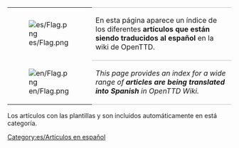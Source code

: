 {| 
|- valign="top"
| [[File:es/Flag.png]]
| style="border-top:1px solid silver; border-bottom:1px solid silver;" |En esta página aparece un índice de los diferentes '''artículos que están siendo traducidos al español''' en la wiki de OpenTTD.
|- valign="top"
| [[File:en/Flag.png]]
| style="border-bottom:1px solid silver;" |''This page provides an index for a wide range of '''articles are being translated into Spanish''' in OpenTTD Wiki.''
|}


Los artículos con las plantillas {{en/S|es/Traducción}} y {{en/S|es/Pendiente de traducción}} son incluidos automáticamente en está categoría.

[[Category:es/Artículos en español]]